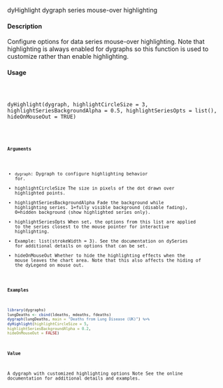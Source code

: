 
dyHighlight dygraph series mouse-over highlighting

#### Description

Configure options for data series mouse-over highlighting. Note that highlighting is always enabled
for dygraphs so this function is used to customize rather than enable highlighting.

#### Usage

<pre><code>

dyHighlight(dygraph, highlightCircleSize = 3,
   highlightSeriesBackgroundAlpha = 0.5, 
   highlightSeriesOpts = list(),
   hideOnMouseOut = TRUE)

<code><pre>
#### Arguments

* ``dygraph``: Dygraph to configure highlighting behavior for.
* highlightCircleSize The size in pixels of the dot drawn over highlighted points.
* highlightSeriesBackgroundAlpha Fade the background while highlighting series. 1=fully visible background (disable fading), 0=hidden background (show highlighted series only).
* highlightSeriesOpts
When set, the options from this list are applied to the series closest to the mouse pointer for interactive highlighting. 
 - Example: list(strokeWidth = 3). See the documentation on dySeries for additional details on options that can be set.
* hideOnMouseOut Whether to hide the highlighting effects when the mouse leaves the chart area.
Note that this also affects the hiding of the dyLegend on mouse out.



#### Examples
```r

library(dygraphs)
lungDeaths <- cbind(ldeaths, mdeaths, fdeaths)
dygraph(lungDeaths, main = "Deaths from Lung Disease (UK)") %>%
dyHighlight(highlightCircleSize = 5,
highlightSeriesBackgroundAlpha = 0.2,
hideOnMouseOut = FALSE)
```

#### Value

A dygraph with customized highlighting options
Note
See the online documentation for additional details and examples.
